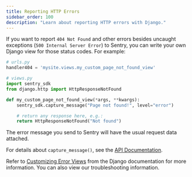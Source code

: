 ```yaml
---
title: Reporting HTTP Errors
sidebar_order: 100
description: "Learn about reporting HTTP errors with Django."
---
```


If you want to report `404 Not Found` and other errors besides uncaught exceptions (`500 Internal Server Error`) to Sentry, you can write your own Django view for those status codes. For example:

```python
# urls.py
handler404 = 'mysite.views.my_custom_page_not_found_view'

# views.py
import sentry_sdk
from django.http import HttpResponseNotFound

def my_custom_page_not_found_view(*args, **kwargs):
    sentry_sdk.capture_message("Page not found!", level="error")

    # return any response here, e.g.:
    return HttpResponseNotFound("Not found")
```

The error message you send to Sentry will have the usual request data attached.

For details about `capture_message()`, see the [API Documentation](https://getsentry.github.io/sentry-python/api.html#sentry_sdk.api.capture_message).

Refer to [Customizing Error Views](https://docs.djangoproject.com/en/3.0/topics/http/views/#customizing-error-views) from the Django documentation for more information. You can also view our <PlatformLink to="/troubleshooting/">troubleshooting information</PlatformLink>.
